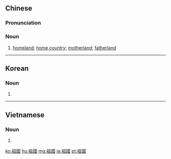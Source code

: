 ==Chinese==
{{zh-forms|s=祖国}}

===Pronunciation===
{{zh-pron
|m=zǔguó
|c=zou2 gwok3
|mn=chó͘-kok
|ma=y
|cat=n
}}

===Noun===
{{zh-noun}}

# [[homeland]]; [[home country]]; [[motherland]]; [[fatherland]]

{{zh-cat|Beginning}}

----

==Korean==
{{ko-hanjatab}}

===Noun===
{{ko-noun|hj|hangeul=조국}}

# {{hanja form of|조국|[[motherland]], [[fatherland]]; [[homeland]]}}

----

==Vietnamese==
{{vi-hantutab}}

===Noun===
{{vi-hantu}}

# {{han tu form of|tổ quốc|[[motherland]], [[fatherland]]; [[homeland]]}}

[[ko:祖國]]
[[hu:祖國]]
[[mg:祖國]]
[[ja:祖國]]
[[pt:祖國]]